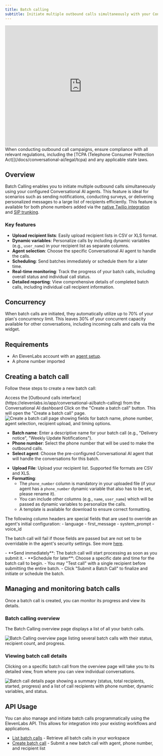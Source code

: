 ```yaml
---
title: Batch calling
subtitle: Initiate multiple outbound calls simultaneously with your Conversational AI agents.
---
```


<iframe
  width="100%"
  height="400"
  src="https://www.youtube.com/embed/TIOnL1TwzBs"
  title="Batch Calling Tutorial"
  frameborder="0"
  allow="accelerometer; autoplay; clipboard-write; encrypted-media; gyroscope; picture-in-picture"
  allowfullscreen
></iframe>

<Note>
  When conducting outbound call campaigns, ensure compliance with all relevant regulations,
  including the [TCPA (Telephone Consumer Protection Act)](/docs/conversational-ai/legal/tcpa) and
  any applicable state laws.
</Note>

## Overview

Batch Calling enables you to initiate multiple outbound calls simultaneously using your configured Conversational AI agents. This feature is ideal for scenarios such as sending notifications, conducting surveys, or delivering personalized messages to a large list of recipients efficiently.
This feature is available for both phone numbers added via the [native Twilio integration](/docs/conversational-ai/phone-numbers/twilio-integration/native-integration) and [SIP trunking](/docs/conversational-ai/phone-numbers/sip-trunking).

### Key features

- **Upload recipient lists**: Easily upload recipient lists in CSV or XLS format.
- **Dynamic variables**: Personalize calls by including dynamic variables (e.g., `user_name`) in your recipient list as separate columns.
- **Agent selection**: Choose the specific Conversational AI agent to handle the calls.
- **Scheduling**: Send batches immediately or schedule them for a later time.
- **Real-time monitoring**: Track the progress of your batch calls, including overall status and individual call status.
- **Detailed reporting**: View comprehensive details of completed batch calls, including individual call recipient information.

## Concurrency

When batch calls are initiated, they automatically utilize up to 70% of your plan's concurrency limit.
This leaves 30% of your concurrent capacity available for other conversations, including incoming calls and calls via the widget.

## Requirements

- An ElevenLabs account with an [agent setup](/app/conversational-ai).
- A phone number imported

## Creating a batch call

Follow these steps to create a new batch call:

<Steps>

<Step title="Navigate to Batch Calling">
  Access the [Outbound calls interface](https://elevenlabs.io/app/conversational-ai/batch-calling)
  from the Conversational AI dashboard
</Step>

<Step title="Initiate a new batch call">
  Click on the "Create a batch call" button. This will open the "Create a batch call" page.

  <Frame background="subtle" caption="The 'Create a batch call' interface.">
    <img
      src="/assets/images/conversational-ai/batch-call-creation.png"
      alt="Create a batch call page showing fields for batch name, phone number, agent selection, recipient upload, and timing options."
    />
  </Frame>
</Step>

<Step title="Configure batch details">

- **Batch name**: Enter a descriptive name for your batch call (e.g., "Delivery notice", "Weekly Update Notifications").
- **Phone number**: Select the phone number that will be used to make the outbound calls.
- **Select agent**: Choose the pre-configured Conversational AI agent that will handle the conversations for this batch.

</Step>

<Step title="Upload recipients">

- **Upload File**: Upload your recipient list. Supported file formats are CSV and XLS.
- **Formatting**:
  - The `phone_number` column is mandatory in your uploaded file (if your agent has a `phone_number` dynamic variable that also has to be set, please rename it).
  - You can include other columns (e.g., `name`, `user_name`) which will be passed as dynamic variables to personalize the calls.
  - A template is available for download to ensure correct formatting.

<Note title="Setting overrides">
  The following column headers are special fields that are used to override an agent's initial
  configuration:
    - language
    - first_message
    - system_prompt
    - voice_id

The batch call will fail if those fields are passed but are not set to be overridable in the agent's security settings. See more
[here](/docs/conversational-ai/customization/personalization/overrides).

</Note>

</Step>

<Step title="Set timing">
  - **Send immediately**: The batch call will start processing as soon as you submit it. -
  **Schedule for later**: Choose a specific date and time for the batch call to begin.
</Step>

<Step title="Submit the batch call">
  - You may "Test call" with a single recipient before submitting the entire batch. - Click "Submit
  a Batch Call" to finalize and initiate or schedule the batch.
</Step>

</Steps>

## Managing and monitoring batch calls

Once a batch call is created, you can monitor its progress and view its details.

### Batch calling overview

The Batch Calling overview page displays a list of all your batch calls.

<Frame
  background="subtle"
  caption="Overview of batch calls, displaying status, progress, and other details for each batch."
>
  <img
    src="/assets/images/conversational-ai/batch-call-summary.png"
    alt="Batch Calling overview page listing several batch calls with their status, recipient count, and progress."
  />
</Frame>

### Viewing batch call details

Clicking on a specific batch call from the overview page will take you to its detailed view, from where you can view individual conversations.

<Frame
  background="subtle"
  caption="Detailed view of a specific batch call, showing summary statistics and a list of call recipients with their individual statuses."
>
  <img
    src="/assets/images/conversational-ai/batch-call-completed-summary.png"
    alt="Batch call details page showing a summary (status, total recipients, started, progress) and a list of call recipients with phone number, dynamic variables, and status."
  />
</Frame>

## API Usage

You can also manage and initiate batch calls programmatically using the ElevenLabs API. This allows for integration into your existing workflows and applications.

- [List batch calls](/docs/api-reference/batch-calling/list) - Retrieve all batch calls in your workspace
- [Create batch call](/docs/api-reference/batch-calling/create) - Submit a new batch call with agent, phone number, and recipient list
